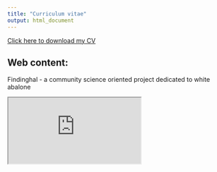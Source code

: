 ```yaml
---
title: "Curriculum vitae"
output: html_document
---
```



[Click here to download my CV](./files/Spector_CV.pdf){target="_blank"}

## Web content:

Findinghal - a community science oriented project dedicated to white abalone

<iframe src="https://findinghal.org/" title="Findinghal" data-external="1">
</iframe>
